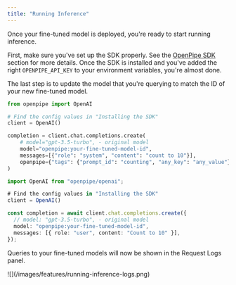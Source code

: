 ```yaml
---
title: "Running Inference"
---
```


Once your fine-tuned model is deployed, you're ready to start running inference.

First, make sure you've set up the SDK properly. See the [OpenPipe SDK](/getting-started/openpipe-sdk) section for more details. Once the SDK is installed and you've added the right
`OPENPIPE_API_KEY` to your environment variables, you're almost done.

The last step is to update the model that you're querying to match the ID of your new fine-tuned model.

<Tabs>
  <Tab title="Python">

```python
from openpipe import OpenAI

# Find the config values in "Installing the SDK"
client = OpenAI()

completion = client.chat.completions.create(
    # model="gpt-3.5-turbo", - original model
    model="openpipe:your-fine-tuned-model-id",
    messages=[{"role": "system", "content": "count to 10"}],
    openpipe={"tags": {"prompt_id": "counting", "any_key": "any_value"}},
)
```

  </Tab>
  <Tab title="NodeJS">

```typescript
import OpenAI from "openpipe/openai";

# Find the config values in "Installing the SDK"
client = OpenAI()

const completion = await client.chat.completions.create({
  // model: "gpt-3.5-turbo", - original model
  model: "openpipe:your-fine-tuned-model-id",
  messages: [{ role: "user", content: "Count to 10" }],
});
```

  </Tab>
</Tabs>

Queries to your fine-tuned models will now be shown in the Request Logs panel.

<Frame>![](/images/features/running-inference-logs.png)</Frame>

